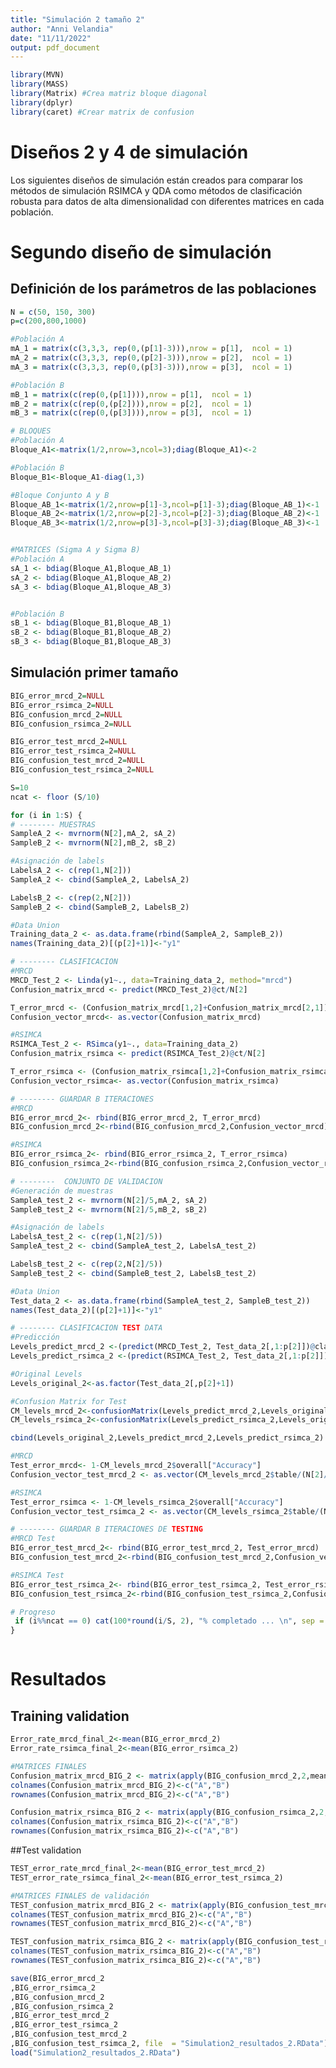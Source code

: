 ```yaml
---
title: "Simulación 2 tamaño 2"
author: "Anni Velandia"
date: "11/11/2022"
output: pdf_document
---
```


```r
library(MVN)
library(MASS)
library(Matrix) #Crea matriz bloque diagonal
library(dplyr)
library(caret) #Crear matrix de confusion

```

# Diseños 2 y 4 de simulación

Los siguientes diseños de simulación están creados para comparar los métodos de simulación RSIMCA y QDA como métodos de clasificación robusta para datos de alta dimensionalidad con diferentes matrices en cada población.


# Segundo diseño de simulación
## Definición de los parámetros de las poblaciones
```r
N = c(50, 150, 300)
p=c(200,800,1000)
```

```r
#Población A
mA_1 = matrix(c(3,3,3, rep(0,(p[1]-3))),nrow = p[1],  ncol = 1)
mA_2 = matrix(c(3,3,3, rep(0,(p[2]-3))),nrow = p[2],  ncol = 1)
mA_3 = matrix(c(3,3,3, rep(0,(p[3]-3))),nrow = p[3],  ncol = 1)

#Población B
mB_1 = matrix(c(rep(0,(p[1]))),nrow = p[1],  ncol = 1)
mB_2 = matrix(c(rep(0,(p[2]))),nrow = p[2],  ncol = 1)
mB_3 = matrix(c(rep(0,(p[3]))),nrow = p[3],  ncol = 1)
```


```r
# BLOQUES
#Población A
Bloque_A1<-matrix(1/2,nrow=3,ncol=3);diag(Bloque_A1)<-2

#Población B
Bloque_B1<-Bloque_A1-diag(1,3)

#Bloque Conjunto A y B
Bloque_AB_1<-matrix(1/2,nrow=p[1]-3,ncol=p[1]-3);diag(Bloque_AB_1)<-1
Bloque_AB_2<-matrix(1/2,nrow=p[2]-3,ncol=p[2]-3);diag(Bloque_AB_2)<-1
Bloque_AB_3<-matrix(1/2,nrow=p[3]-3,ncol=p[3]-3);diag(Bloque_AB_3)<-1


#MATRICES (Sigma A y Sigma B)
#Población A
sA_1 <- bdiag(Bloque_A1,Bloque_AB_1)
sA_2 <- bdiag(Bloque_A1,Bloque_AB_2)
sA_3 <- bdiag(Bloque_A1,Bloque_AB_3)


#Población B
sB_1 <- bdiag(Bloque_B1,Bloque_AB_1)
sB_2 <- bdiag(Bloque_B1,Bloque_AB_2)
sB_3 <- bdiag(Bloque_B1,Bloque_AB_3)

```

## Simulación primer tamaño 
```r

BIG_error_mrcd_2=NULL
BIG_error_rsimca_2=NULL
BIG_confusion_mrcd_2=NULL 
BIG_confusion_rsimca_2=NULL 

BIG_error_test_mrcd_2=NULL
BIG_error_test_rsimca_2=NULL
BIG_confusion_test_mrcd_2=NULL 
BIG_confusion_test_rsimca_2=NULL 

S=10
ncat <- floor (S/10)

for (i in 1:S) {
# -------- MUESTRAS
SampleA_2 <- mvrnorm(N[2],mA_2, sA_2) 
SampleB_2 <- mvrnorm(N[2],mB_2, sB_2)

#Asignación de labels
LabelsA_2 <- c(rep(1,N[2]))
SampleA_2 <- cbind(SampleA_2, LabelsA_2)

LabelsB_2 <- c(rep(2,N[2]))
SampleB_2 <- cbind(SampleB_2, LabelsB_2)

#Data Union
Training_data_2 <- as.data.frame(rbind(SampleA_2, SampleB_2))
names(Training_data_2)[(p[2]+1)]<-"y1"

# -------- CLASIFICACION
#MRCD
MRCD_Test_2 <- Linda(y1~., data=Training_data_2, method="mrcd")
Confusion_matrix_mrcd <- predict(MRCD_Test_2)@ct/N[2]

T_error_mrcd <- (Confusion_matrix_mrcd[1,2]+Confusion_matrix_mrcd[2,1])/2
Confusion_vector_mrcd<- as.vector(Confusion_matrix_mrcd)

#RSIMCA
RSIMCA_Test_2 <- RSimca(y1~., data=Training_data_2)
Confusion_matrix_rsimca <- predict(RSIMCA_Test_2)@ct/N[2]

T_error_rsimca <- (Confusion_matrix_rsimca[1,2]+Confusion_matrix_rsimca[2,1])/2
Confusion_vector_rsimca<- as.vector(Confusion_matrix_rsimca)

# -------- GUARDAR B ITERACIONES
#MRCD
BIG_error_mrcd_2<- rbind(BIG_error_mrcd_2, T_error_mrcd)
BIG_confusion_mrcd_2<-rbind(BIG_confusion_mrcd_2,Confusion_vector_mrcd)

#RSIMCA
BIG_error_rsimca_2<- rbind(BIG_error_rsimca_2, T_error_rsimca)
BIG_confusion_rsimca_2<-rbind(BIG_confusion_rsimca_2,Confusion_vector_rsimca)

# --------  CONJUNTO DE VALIDACION 
#Generación de muestras 
SampleA_test_2 <- mvrnorm(N[2]/5,mA_2, sA_2) 
SampleB_test_2 <- mvrnorm(N[2]/5,mB_2, sB_2)

#Asignación de labels
LabelsA_test_2 <- c(rep(1,N[2]/5))
SampleA_test_2 <- cbind(SampleA_test_2, LabelsA_test_2)

LabelsB_test_2 <- c(rep(2,N[2]/5))
SampleB_test_2 <- cbind(SampleB_test_2, LabelsB_test_2)

#Data Union
Test_data_2 <- as.data.frame(rbind(SampleA_test_2, SampleB_test_2))
names(Test_data_2)[(p[2]+1)]<-"y1"

# -------- CLASIFICACION TEST DATA
#Predicción 
Levels_predict_mrcd_2 <-(predict(MRCD_Test_2, Test_data_2[,1:p[2]])@classification) 
Levels_predict_rsimca_2 <-(predict(RSIMCA_Test_2, Test_data_2[,1:p[2]])@classification)

#Original Levels
Levels_original_2<-as.factor(Test_data_2[,p[2]+1])

#Confusion Matrix for Test
CM_levels_mrcd_2<-confusionMatrix(Levels_predict_mrcd_2,Levels_original_2) 
CM_levels_rsimca_2<-confusionMatrix(Levels_predict_rsimca_2,Levels_original_2)

cbind(Levels_original_2,Levels_predict_mrcd_2,Levels_predict_rsimca_2)

#MRCD
Test_error_mrcd<- 1-CM_levels_mrcd_2$overall["Accuracy"]
Confusion_vector_test_mrcd_2 <- as.vector(CM_levels_mrcd_2$table/(N[2]/5))

#RSIMCA
Test_error_rsimca <- 1-CM_levels_rsimca_2$overall["Accuracy"]
Confusion_vector_test_rsimca_2 <- as.vector(CM_levels_rsimca_2$table/(N[2]/5))

# -------- GUARDAR B ITERACIONES DE TESTING
#MRCD Test
BIG_error_test_mrcd_2<- rbind(BIG_error_test_mrcd_2, Test_error_mrcd)
BIG_confusion_test_mrcd_2<-rbind(BIG_confusion_test_mrcd_2,Confusion_vector_test_mrcd_2)

#RSIMCA Test
BIG_error_test_rsimca_2<- rbind(BIG_error_test_rsimca_2, Test_error_rsimca)
BIG_confusion_test_rsimca_2<-rbind(BIG_confusion_test_rsimca_2,Confusion_vector_test_rsimca_2)

# Progreso
 if (i%%ncat == 0) cat(100*round(i/S, 2), "% completado ... \n", sep = "")
}



```

# Resultados
## Training validation
```r
Error_rate_mrcd_final_2<-mean(BIG_error_mrcd_2)
Error_rate_rsimca_final_2<-mean(BIG_error_rsimca_2)

#MATRICES FINALES
Confusion_matrix_mrcd_BIG_2 <- matrix(apply(BIG_confusion_mrcd_2,2,mean),2,2)
colnames(Confusion_matrix_mrcd_BIG_2)<-c("A","B")
rownames(Confusion_matrix_mrcd_BIG_2)<-c("A","B")

Confusion_matrix_rsimca_BIG_2 <- matrix(apply(BIG_confusion_rsimca_2,2,mean),2,2)
colnames(Confusion_matrix_rsimca_BIG_2)<-c("A","B")
rownames(Confusion_matrix_rsimca_BIG_2)<-c("A","B")
```

##Test validation 
```r
TEST_error_rate_mrcd_final_2<-mean(BIG_error_test_mrcd_2)
TEST_error_rate_rsimca_final_2<-mean(BIG_error_test_rsimca_2)

#MATRICES FINALES de validación
TEST_confusion_matrix_mrcd_BIG_2 <- matrix(apply(BIG_confusion_test_mrcd_2,2,mean),2,2)
colnames(TEST_confusion_matrix_mrcd_BIG_2)<-c("A","B")
rownames(TEST_confusion_matrix_mrcd_BIG_2)<-c("A","B")

TEST_confusion_matrix_rsimca_BIG_2 <- matrix(apply(BIG_confusion_test_rsimca_2,2,mean),2,2)
colnames(TEST_confusion_matrix_rsimca_BIG_2)<-c("A","B")
rownames(TEST_confusion_matrix_rsimca_BIG_2)<-c("A","B")
```


```r
save(BIG_error_mrcd_2
,BIG_error_rsimca_2
,BIG_confusion_mrcd_2 
,BIG_confusion_rsimca_2 
,BIG_error_test_mrcd_2
,BIG_error_test_rsimca_2
,BIG_confusion_test_mrcd_2 
,BIG_confusion_test_rsimca_2, file  = "Simulation2_resultados_2.RData")
load("Simulation2_resultados_2.RData")
```


